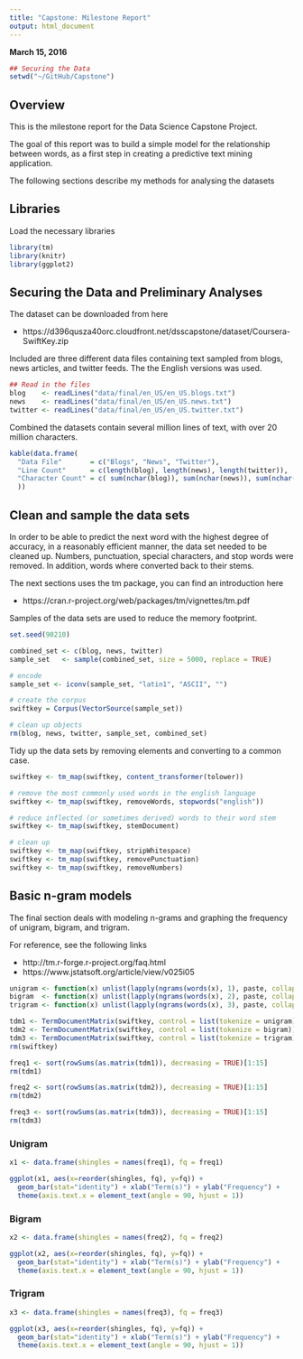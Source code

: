 ```yaml
---
title: "Capstone: Milestone Report"
output: html_document
---
```

**March 15, 2016**

```r
## Securing the Data
setwd("~/GitHub/Capstone")
```

## Overview
This is the milestone report for the Data Science Capstone Project.

The goal of this report was to build a simple model for the relationship between words, as a first step in creating a predictive text mining application. 

The following sections describe my methods for analysing the datasets

## Libraries

Load the necessary libraries

```r
library(tm)
library(knitr)
library(ggplot2)
```

## Securing the Data and Preliminary Analyses

The dataset can be downloaded from here

* https://d396qusza40orc.cloudfront.net/dsscapstone/dataset/Coursera-SwiftKey.zip

Included are three different data files containing text sampled from blogs, news articles, and twitter feeds. The the English versions was used.

```r
## Read in the files
blog    <- readLines("data/final/en_US/en_US.blogs.txt")
news    <- readLines("data/final/en_US/en_US.news.txt")
twitter <- readLines("data/final/en_US/en_US.twitter.txt")
```

Combined the datasets contain several million lines of text, with over 20 million characters.

```r
kable(data.frame(
  "Data File"       = c("Blogs", "News", "Twitter"), 
  "Line Count"      = c(length(blog), length(news), length(twitter)),
  "Character Count" = c( sum(nchar(blog)), sum(nchar(news)), sum(nchar(twitter)))
  ))
```

## Clean and sample the data sets

In order to be able to predict the next word with the highest degree of accuracy, in a reasonably efficient manner, the data set needed to be cleaned up. Numbers, punctuation, special characters, and stop words were removed.  In addition, words where converted back to their stems. 

The next sections uses the tm package, you can find an introduction here

* https://cran.r-project.org/web/packages/tm/vignettes/tm.pdf

Samples of the data sets are used to reduce the memory footprint.

```r
set.seed(90210)

combined_set <- c(blog, news, twitter)
sample_set   <- sample(combined_set, size = 5000, replace = TRUE)

# encode
sample_set <- iconv(sample_set, "latin1", "ASCII", "") 

# create the corpus
swiftkey = Corpus(VectorSource(sample_set))

# clean up objects
rm(blog, news, twitter, sample_set, combined_set)
```

Tidy up the data sets by removing elements and converting to a common case.

```r
swiftkey <- tm_map(swiftkey, content_transformer(tolower))

# remove the most commonly used words in the english language
swiftkey <- tm_map(swiftkey, removeWords, stopwords("english"))

# reduce inflected (or sometimes derived) words to their word stem
swiftkey <- tm_map(swiftkey, stemDocument)

# clean up
swiftkey <- tm_map(swiftkey, stripWhitespace)
swiftkey <- tm_map(swiftkey, removePunctuation)
swiftkey <- tm_map(swiftkey, removeNumbers)
```

## Basic n-gram models

The final section deals with modeling n-grams and graphing the frequency of unigram, bigram, and trigram.

For reference, see the following links

* http://tm.r-forge.r-project.org/faq.html
* https://www.jstatsoft.org/article/view/v025i05

```r
unigram <- function(x) unlist(lapply(ngrams(words(x), 1), paste, collapse = " "), use.names = FALSE)
bigram  <- function(x) unlist(lapply(ngrams(words(x), 2), paste, collapse = " "), use.names = FALSE)
trigram <- function(x) unlist(lapply(ngrams(words(x), 3), paste, collapse = " "), use.names = FALSE)

tdm1 <- TermDocumentMatrix(swiftkey, control = list(tokenize = unigram))
tdm2 <- TermDocumentMatrix(swiftkey, control = list(tokenize = bigram))
tdm3 <- TermDocumentMatrix(swiftkey, control = list(tokenize = trigram))
rm(swiftkey)

freq1 <- sort(rowSums(as.matrix(tdm1)), decreasing = TRUE)[1:15]
rm(tdm1)

freq2 <- sort(rowSums(as.matrix(tdm2)), decreasing = TRUE)[1:15]
rm(tdm2)

freq3 <- sort(rowSums(as.matrix(tdm3)), decreasing = TRUE)[1:15]
rm(tdm3)
```

### Unigram

```r
x1 <- data.frame(shingles = names(freq1), fq = freq1)

ggplot(x1, aes(x=reorder(shingles, fq), y=fq)) + 
  geom_bar(stat="identity") + xlab("Term(s)") + ylab("Frequency") + 
  theme(axis.text.x = element_text(angle = 90, hjust = 1)) 
```

### Bigram

```r
x2 <- data.frame(shingles = names(freq2), fq = freq2)

ggplot(x2, aes(x=reorder(shingles, fq), y=fq)) + 
  geom_bar(stat="identity") + xlab("Term(s)") + ylab("Frequency") + 
  theme(axis.text.x = element_text(angle = 90, hjust = 1)) 
```

### Trigram

```r
x3 <- data.frame(shingles = names(freq3), fq = freq3)

ggplot(x3, aes(x=reorder(shingles, fq), y=fq)) + 
  geom_bar(stat="identity") + xlab("Term(s)") + ylab("Frequency") + 
  theme(axis.text.x = element_text(angle = 90, hjust = 1)) 
```

